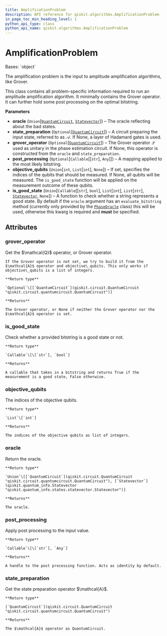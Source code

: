 ```yaml
---
title: AmplificationProblem
description: API reference for qiskit.algorithms.AmplificationProblem
in_page_toc_min_heading_level: 1
python_api_type: class
python_api_name: qiskit.algorithms.AmplificationProblem
---
```


# AmplificationProblem

<Class id="qiskit.algorithms.AmplificationProblem" isDedicatedPage={true} github="https://github.com/qiskit/qiskit/tree/stable/0.22/qiskit/algorithms/amplitude_amplifiers/amplification_problem.py" signature="AmplificationProblem(oracle, state_preparation=None, grover_operator=None, post_processing=None, objective_qubits=None, is_good_state=None)">
  Bases: `object`

  The amplification problem is the input to amplitude amplification algorithms, like Grover.

  This class contains all problem-specific information required to run an amplitude amplification algorithm. It minimally contains the Grover operator. It can further hold some post processing on the optimal bitstring.

  **Parameters**

  *   **oracle** (`Union`\[[`QuantumCircuit`](qiskit.circuit.QuantumCircuit "qiskit.circuit.quantumcircuit.QuantumCircuit"), [`Statevector`](qiskit.quantum_info.Statevector "qiskit.quantum_info.states.statevector.Statevector")]) – The oracle reflecting about the bad states.
  *   **state\_preparation** (`Optional`\[[`QuantumCircuit`](qiskit.circuit.QuantumCircuit "qiskit.circuit.quantumcircuit.QuantumCircuit")]) – A circuit preparing the input state, referred to as $\mathcal{A}$. If None, a layer of Hadamard gates is used.
  *   **grover\_operator** (`Optional`\[[`QuantumCircuit`](qiskit.circuit.QuantumCircuit "qiskit.circuit.quantumcircuit.QuantumCircuit")]) – The Grover operator $\mathcal{Q}$ used as unitary in the phase estimation circuit. If None, this operator is constructed from the `oracle` and `state_preparation`.
  *   **post\_processing** (`Optional`\[`Callable`\[\[`str`], `Any`]]) – A mapping applied to the most likely bitstring.
  *   **objective\_qubits** (`Union`\[`int`, `List`\[`int`], `None`]) – If set, specifies the indices of the qubits that should be measured. If None, all qubits will be measured. The `is_good_state` function will be applied on the measurement outcome of these qubits.
  *   **is\_good\_state** (`Union`\[`Callable`\[\[`str`], `bool`], `List`\[`int`], `List`\[`str`], [`Statevector`](qiskit.quantum_info.Statevector "qiskit.quantum_info.states.statevector.Statevector"), `None`]) – A function to check whether a string represents a good state. By default if the `oracle` argument has an `evaluate_bitstring` method (currently only provided by the [`PhaseOracle`](qiskit.circuit.library.PhaseOracle "qiskit.circuit.library.PhaseOracle") class) this will be used, otherwise this kwarg is required and **must** be specified.

  ## Attributes

  ### grover\_operator

  <Attribute id="qiskit.algorithms.AmplificationProblem.grover_operator">
    Get the $\mathcal{Q}$ operator, or Grover operator.

    If the Grover operator is not set, we try to build it from the $\mathcal{A}$ operator and objective\_qubits. This only works if objective\_qubits is a list of integers.

    **Return type**

    `Optional`\[[`QuantumCircuit`](qiskit.circuit.QuantumCircuit "qiskit.circuit.quantumcircuit.QuantumCircuit")]

    **Returns**

    The Grover operator, or None if neither the Grover operator nor the $\mathcal{A}$ operator is set.
  </Attribute>

  ### is\_good\_state

  <Attribute id="qiskit.algorithms.AmplificationProblem.is_good_state">
    Check whether a provided bitstring is a good state or not.

    **Return type**

    `Callable`\[\[`str`], `bool`]

    **Returns**

    A callable that takes in a bitstring and returns True if the measurement is a good state, False otherwise.
  </Attribute>

  ### objective\_qubits

  <Attribute id="qiskit.algorithms.AmplificationProblem.objective_qubits">
    The indices of the objective qubits.

    **Return type**

    `List`\[`int`]

    **Returns**

    The indices of the objective qubits as list of integers.
  </Attribute>

  ### oracle

  <Attribute id="qiskit.algorithms.AmplificationProblem.oracle">
    Return the oracle.

    **Return type**

    `Union`\[[`QuantumCircuit`](qiskit.circuit.QuantumCircuit "qiskit.circuit.quantumcircuit.QuantumCircuit"), [`Statevector`](qiskit.quantum_info.Statevector "qiskit.quantum_info.states.statevector.Statevector")]

    **Returns**

    The oracle.
  </Attribute>

  ### post\_processing

  <Attribute id="qiskit.algorithms.AmplificationProblem.post_processing">
    Apply post processing to the input value.

    **Return type**

    `Callable`\[\[`str`], `Any`]

    **Returns**

    A handle to the post processing function. Acts as identity by default.
  </Attribute>

  ### state\_preparation

  <Attribute id="qiskit.algorithms.AmplificationProblem.state_preparation">
    Get the state preparation operator $\mathcal{A}$.

    **Return type**

    [`QuantumCircuit`](qiskit.circuit.QuantumCircuit "qiskit.circuit.quantumcircuit.QuantumCircuit")

    **Returns**

    The $\mathcal{A}$ operator as QuantumCircuit.
  </Attribute>
</Class>

